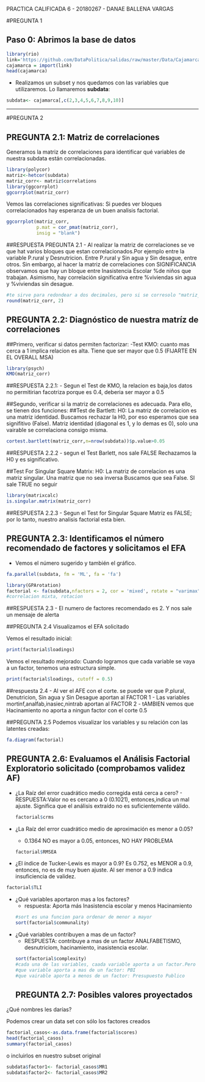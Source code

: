 
PRACTICA CALIFICADA 6 - 20180267 - DANAE BALLENA VARGAS

#PREGUNTA 1

## Paso 0: Abrimos la base de datos
```r
library(rio)
link='https://github.com/DataPolitica/salidas/raw/master/Data/Cajamarca.sav'
cajamarca = import(link)
head(cajamarca)
```

- Realizamos un subset y nos quedamos con las variables que utilizaremos. Lo llamaremos **subdata**:

```r
subdata<- cajamarca[,c(2,3,4,5,6,7,8,9,10)]
```

--------------------------------------------------------------------

#PREGUNTA 2

## PREGUNTA 2.1: Matriz de correlaciones

Generamos la matriz de correlaciones para identificar qué variables de nuestra subdata están correlacionadas. 
```r
library(polycor)
matriz<-hetcor(subdata)
matriz_corr<- matriz$correlations
library(ggcorrplot)
ggcorrplot(matriz_corr)
```

Vemos las correlaciones significativas: Si puedes ver bloques correlacionados hay esperanza de un buen analisis factorial.
```r
ggcorrplot(matriz_corr,
           p.mat = cor_pmat(matriz_corr),
           insig = "blank")
```
##RESPUESTA PREGUNTA 2.1
 - Al realizar la matriz de correlaciones se ve que hat varios bloques que
   estan correlacionados.Por ejemplo entre la variable P.rural y Desnutricion. 
   Entre P.rural y Sin agua y Sin desague, entre otros. Sin embargo,
   al hacer la matriz de correlaciones con SIGNIFICANCIA
   observamos que hay un bloque entre Inasistencia Escolar %de niños que trabajan.
   Asimismo, hay correlación significativa entre %viviendas sin agua y %viviendas 
   sin desague.

```r
#te sirve para redondear a dos decimales, pero si se corresolo "matriz_corr" es para sacar
round(matriz_corr, 2)
```

## PREGUNTA 2.2: Diagnóstico de nuestra matríz de correlaciones

##Primero, verificar si datos permiten factorizar:
  -Test KMO: cuanto mas cerca a 1 implica relacion es alta. Tiene que ser mayor
  que 0.5 (FIJARTE EN EL OVERALL MSA)
```r
library(psych)
KMO(matriz_corr) 
```
##RESPUESTA 2.2.1: 
- Segun el Test de KMO, la relacion es baja,los datos no permitirian facotriza 
porque es 0.4, deberia ser mayor a 0.5


##Segundo, verificar si la matriz de correlaciones es adecuada. Para ello, se tienen dos funciones:
##Test de Bartlett: H0: La matriz de correlacion es una matriz identidad.
Buscamos rechazar la H0, por eso esperamos que sea signifitivo (False). Matriz identidad (diagonal es 1, y lo demas es 0), solo una vairable se correlaciona consigo misma.

```r
cortest.bartlett(matriz_corr,n=nrow(subdata))$p.value>0.05
```
##RESPUESTA 2.2.2
- segun el Test Barlett, nos sale FALSE Rechazamos la H0 y es significativo.


##Test For Singular Square Matrix: H0: La matriz de correlacion es una matriz singular. Una matriz que no sea inversa
Buscamos que sea False. SI sale TRUE no seguir

```r
library(matrixcalc)
is.singular.matrix(matriz_corr)
```
##RESPUESTA 2.2.3
- Segun el Test for Singular Square Matriz es FALSE; por lo tanto, nuestro analisis factorial esta bien.



## PREGUNTA 2.3: Identificamos el número recomendado de factores y solicitamos el EFA
- Vemos el número sugerido y también el gráfico. 

```r
fa.parallel(subdata, fm = 'ML', fa = 'fa')
```

```r
library(GPArotation)
factorial <- fa(subdata,nfactors = 2, cor = 'mixed', rotate = "varimax",fm="minres")
#correlacion mixta, rotacion
```

##RESPUESTA 2.3
- El numero de factores recomendado es 2. Y nos sale un mensaje de alerta



##PREGUNTA 2.4 Visualizamos el EFA solicitado

Vemos el resultado inicial:
```r
print(factorial$loadings)
```

Vemos el resultado mejorado: Cuando logramos que cada variable se vaya a un factor, tenemos una estructura simple.
```r
print(factorial$loadings, cutoff = 0.5)
```

##respuesta 2.4
- Al ver el AFE con el corte. se puede ver que P.plural, Denutricion, Sin agua y Sin Desague aportan al FACTOR 1
- Las variables mortinf,analfab,inasiec,nintrab aportan al FACTOR 2
- tAMBIEN vemos que Hacinamiento no aporta a ningun factor con el corte 0.5



##PREGUNTA 2.5 Podemos visualizar los variables y su relación con las latentes creadas:

```r
fa.diagram(factorial)
```

## PREGUNTA 2.6: Evaluamos el Análisis Factorial Exploratorio solicitado (comprobamos validez AF)

- ¿La Raíz del error cuadrático medio corregida está cerca a cero?
      - RESPUESTA:Valor no es cercano a 0 (0.1021), entonces,indica un mal ajuste.
        Significa que el análisis extraído no es suficientemente  válido. 
```r
factorial$crms
```

- ¿La Raíz del error cuadrático medio de aproximación es menor a 0.05?
    - 0.1364 NO es mayor a 0.05, entonces, NO HAY PROBLEMA 
```r
factorial$RMSEA
```

- ¿El índice de Tucker-Lewis es mayor a 0.9?
    Es 0.752, es MENOR a 0.9, entonces, no es de muy buen ajuste. Al ser menor a 
    0.9 indica insuficiencia de validez. 
```r
factorial$TLI
```

- ¿Qué variables aportaron mas a los factores?
   - respuesta: Aporta más Inasistencia escolar y menos Hacinamiento
```r
#sort es una funcion para ordenar de menor a mayor
sort(factorial$communality)
```

- ¿Qué variables contribuyen a mas de un factor?
    - RESPUESTA: contribuye a mas de un factor ANALFABETISMO, desnutriciom, hacinamiento, inasistencia escolar.
```r
sort(factorial$complexity)
#cada una de las variables, caada variable aporta a un factor.Pero tiene decimales, es deicr, aporta a 1.51 factores
#que variable aporta a mas de un factor: PBI
#que vairable aporta a menos de un factor: Presupuesto Publico
```
## PREGUNTA 2.7: Posibles valores proyectados

¿Qué nombres les darías?

Podemos crear un data set con sólo los factores creados

```r
factorial_casos<-as.data.frame(factorial$scores)
head(factorial_casos)
summary(factorial_casos)
```

o incluirlos en nuestro subset original

```r
subdata$factor1<- factorial_casos$MR1
subdata$factor2<- factorial_casos$MR2
```